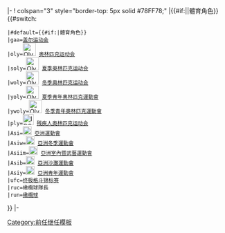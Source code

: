 <includeonly>|-
! colspan="3" style="border-top: 5px solid #78FF78;" |{{#if:{{{1}}}||體育角色}}{{#switch:{{{1}}}
 |#default={{#if:{{{1}}}|體育角色}}
 |gaa=[[盖尔运动会]]
 |oly=[[File:Olympic rings.svg|30px]] [[奥林匹克运动会]]
 |soly=[[File:Olympic rings.svg|30px]] [[夏季奥林匹克运动会]]
 |woly=[[File:Olympic rings.svg|30px]] [[冬季奥林匹克运动会]]
 |yoly=[[File:Olympic rings.svg|30px]] [[夏季青年奧林匹克運動會]]
 |ywoly=[[File:Olympic rings.svg|30px]] [[冬季青年奧林匹克運動會]]
 |ply=[[File:IPC logo (2019).svg|25px]] [[残疾人奥林匹克运动会]]
 |Asi=[[File:Asian_Games_logo.svg|20px]] [[亞洲運動會]]
 |Asiw=[[File:Asian_Games_logo.svg|20px]] [[亞洲冬季運動會]]
 |Asiim=[[File:Asian_Games_logo.svg|20px]] [[亞洲室內暨武藝運動會]]
 |Asib=[[File:Asian_Games_logo.svg|20px]] [[亞洲沙灘運動會]]
 |Asiy=[[File:Asian_Games_logo.svg|20px]] [[亞洲青年運動會]]
 |ufc=[[终极格斗锦标赛]]
 |ruc=橄欖球隊長
 |run=[[橄欖球]]
}}
|-
</includeonly><noinclude>
{{documentation}}
[[Category:前任继任模板]]</noinclude>